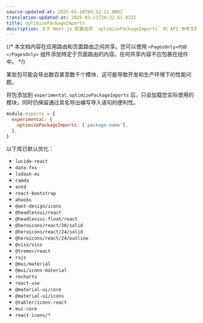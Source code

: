 ```yaml
---
source-updated-at: 2025-05-16T04:52:11.000Z
translation-updated-at: 2025-05-21T20:32:51.933Z
title: optimizePackageImports
description: 关于 Next.js 配置选项 `optimizePackageImports` 的 API 参考文档
---
```


{/* 本文档内容在应用路由和页面路由之间共享。您可以使用 `<PagesOnly>内容</PagesOnly>` 组件添加特定于页面路由的内容。任何共享内容不应包裹在组件中。 */}

某些包可能会导出数百甚至数千个模块，这可能导致开发和生产环境下的性能问题。

将包添加到 `experimental.optimizePackageImports` 后，只会加载您实际使用的模块，同时仍保留通过具名导出编写导入语句的便利性。

```js filename="next.config.js"
module.exports = {
  experimental: {
    optimizePackageImports: ['package-name'],
  },
}
```

以下库已默认优化：

- `lucide-react`
- `date-fns`
- `lodash-es`
- `ramda`
- `antd`
- `react-bootstrap`
- `ahooks`
- `@ant-design/icons`
- `@headlessui/react`
- `@headlessui-float/react`
- `@heroicons/react/20/solid`
- `@heroicons/react/24/solid`
- `@heroicons/react/24/outline`
- `@visx/visx`
- `@tremor/react`
- `rxjs`
- `@mui/material`
- `@mui/icons-material`
- `recharts`
- `react-use`
- `@material-ui/core`
- `@material-ui/icons`
- `@tabler/icons-react`
- `mui-core`
- `react-icons/*`